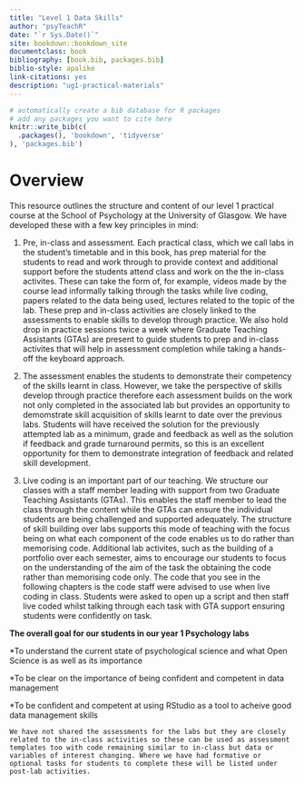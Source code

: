 ```yaml
--- 
title: "Level 1 Data Skills"
author: "psyTeachR"
date: "`r Sys.Date()`"
site: bookdown::bookdown_site
documentclass: book
bibliography: [book.bib, packages.bib]
biblio-style: apalike
link-citations: yes
description: "ug1-practical-materials"
---
```


```r
# automatically create a bib database for R packages
# add any packages you want to cite here
knitr::write_bib(c(
  .packages(), 'bookdown', 'tidyverse'
), 'packages.bib')

```

# Overview {-}

This resource outlines the structure and content of our level 1 practical course at the School of Psychology at the University of Glasgow. We have developed these with a few key principles in mind:

1. Pre, in-class and assessment. Each practical class, which we call labs in the student's timetable and in this book, has prep material for the students to read and work through to provide context and additional support before the students attend class and work on the the in-class activites. These can take the form of, for example, videos made by the course lead informally talking through the tasks while live coding, papers related to the data being used, lectures related to the topic of the lab. These prep and in-class activities are closely linked to the assessments to enable skills to develop through practice. We also hold drop in practice sessions twice a week where Graduate Teaching Assistants (GTAs) are present to guide students to prep and in-class activites that will help in assessment completion while taking a hands-off the keyboard approach.   

2. The assessment enables the students to demonstrate their competency of the skills learnt in class. However, we take the perspective of skills develop through practice therefore each assessment builds on the work not only completed in the associated lab but provides an opportunity to demomstrate skill acquisition of skills learnt to date over the previous labs. Students will have received the solution for the previously attempted lab as a minimum, grade and feedback as well as the solution if feedback and grade turnaround permits, so this is an excellent opportunity for them to demonstrate integration of feedback and related skill development.

3. Live coding is an important part of our teaching. We structure our classes with a staff member leading with support from two Graduate Teaching Assistants (GTAs). This enables the staff member to lead the class through the content while the GTAs can ensure the individual students are being challenged and supported adequately. The structure of skill building over labs supports this mode of teaching with the focus being on what each component of the code enables us to do rather than memorising code. Additional lab activites, such as the building of a portfolio over each semester, aims to encourage our students to focus on the understanding of the aim of the task the obtaining the code rather than memorising code only. The code that you see in the following chapters is the code staff were advised to use when live coding in class. Students were asked to open up a script and then staff live coded whilst talking through each task with GTA support ensuring students were confidently on task.

**The overall goal for our students in our year 1 Psychology labs**

*To understand the current state of psychological science and what Open Science is as well as its importance

*To be clear on the importance of being confident and competent in data management 

*To be confident and competent at using RStudio as a tool to acheive good data management skills 

```block
We have not shared the assessments for the labs but they are closely related to the in-class activities so these can be used as assessment templates too with code remaining similar to in-class but data or variables of interest changing. Where we have had formative or optional tasks for students to complete these will be listed under post-lab activities.
```

